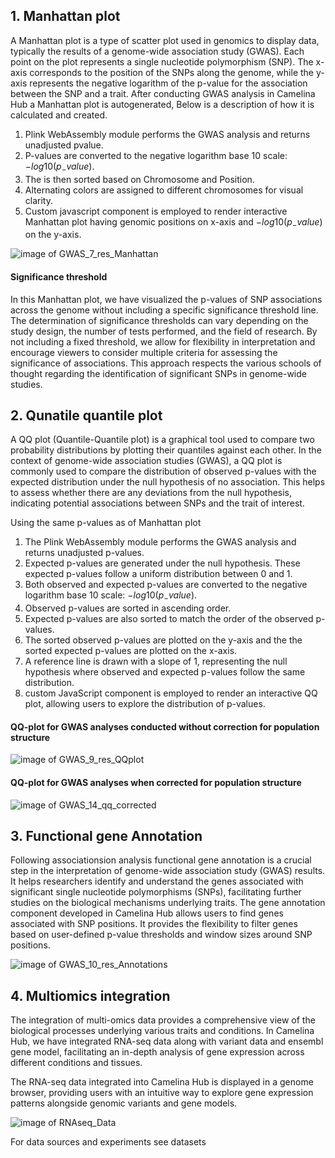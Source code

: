 
## 1. Manhattan plot

A Manhattan plot is a type of scatter plot used in genomics to display data, typically the results of a genome-wide association study (GWAS). 
Each point on the plot represents a single nucleotide polymorphism (SNP). The x-axis corresponds to the position of the SNPs along the genome,
while the y-axis represents the negative logarithm of the p-value for the association between the SNP and a trait. 
After conducting GWAS analysis in Camelina Hub a Manhattan plot is autogenerated, Below is a description of how it is calculated and created.

1. Plink WebAssembly module performs the GWAS analysis and returns unadjusted pvalue.
2. P-values are converted to the negative logarithm base 10 scale: $−log⁡10(p_-value)$.
3. The is then sorted based on Chromosome and Position.
4. Alternating colors are assigned to different chromosomes for visual clarity.
5. Custom javascript component is employed to render interactive Manhattan plot having genomic positions on x-axis and $−log⁡10(p_-value)$ on the y-axis.

<Image src="/GWAS_7_res_Manhattan.png" alt="image of GWAS_7_res_Manhattan"/>


#### Significance threshold

In this Manhattan plot, we have visualized the p-values of SNP associations across the genome without including a specific significance threshold line. 
The determination of significance thresholds can vary depending on the study design, the number of tests performed, and the field of research. 
By not including a fixed threshold, we allow for flexibility in interpretation and encourage viewers to consider multiple criteria for assessing the significance of associations.
This approach respects the various schools of thought regarding the identification of significant SNPs in genome-wide studies. 

## 2. Qunatile quantile plot

A QQ plot (Quantile-Quantile plot) is a graphical tool used to compare two probability distributions by plotting their quantiles against each other. 
In the context of genome-wide association studies (GWAS), a QQ plot is commonly used to compare the distribution of observed p-values with the expected 
distribution under the null hypothesis of no association. This helps to assess whether there are any deviations from the null hypothesis, 
indicating potential associations between SNPs and the trait of interest.

Using the same p-values as of Manhattan plot 

1. The Plink WebAssembly module performs the GWAS analysis and returns unadjusted p-values.
2. Expected p-values are generated under the null hypothesis. These expected p-values follow a uniform distribution between 0 and 1.
3. Both observed and expected p-values are converted to the negative logarithm base 10 scale: $−log⁡10(p_-value)$.
4. Observed p-values are sorted in ascending order.
5. Expected p-values are also sorted to match the order of the observed p-values.
6. The sorted observed p-values are plotted on the y-axis and the the sorted expected p-values are plotted on the x-axis.
7. A reference line is drawn with a slope of 1, representing the null hypothesis where observed and expected p-values follow the same distribution.
8. custom JavaScript component is employed to render an interactive QQ plot, allowing users to explore the distribution of p-values.

#### QQ-plot for GWAS analyses conducted without correction for population structure


<Image src="/GWAS_9_res_QQplot.png" alt="image of GWAS_9_res_QQplot"/>

#### QQ-plot for GWAS analyses when corrected for population structure


<Image src="/GWAS_14_qq_corrected.png" alt="image of GWAS_14_qq_corrected"/>

## 3. Functional gene Annotation

Following associationsion analysis functional gene annotation is a crucial step in the interpretation of genome-wide association study (GWAS) results.
It helps researchers identify and understand the genes associated with significant single nucleotide polymorphisms (SNPs), facilitating further studies on the biological mechanisms underlying traits.
The gene annotation component developed in Camelina Hub allows users to find genes associated with SNP positions. 
It provides the flexibility to filter genes based on user-defined p-value thresholds and window sizes around SNP positions.

<Image src="/GWAS_10_res_Annotations.png" alt="image of GWAS_10_res_Annotations"/>

## 4. Multiomics integration

The integration of multi-omics data provides a comprehensive view of the biological processes underlying various traits and conditions. 
In Camelina Hub, we have integrated RNA-seq data along with variant data and ensembl gene model, facilitating an in-depth analysis of gene expression across 
different conditions and tissues.

The RNA-seq data integrated into Camelina Hub is displayed in a genome browser, providing users with an intuitive way to explore gene expression patterns alongside genomic variants and gene models.

<Image src="/RNAseq_Data.png" alt="image of RNAseq_Data"/>

For data sources and experiments see datasets

